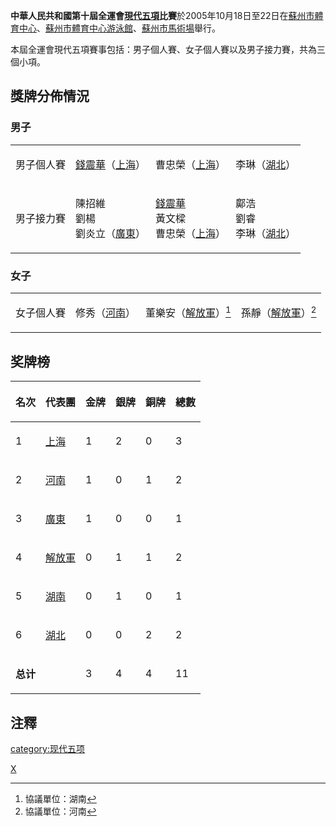 {{Unreferenced|time=2019-08-24T08:31:51+00:00}}

'''中華人民共和國第十屆全運會[[現代五項|現代五項]]比賽'''於2005年10月18日至22日在[[蘇州市體育中心|蘇州市體育中心]]、[[蘇州市體育中心游泳館|蘇州市體育中心游泳館]]、[[蘇州市馬術場|蘇州市馬術場]]舉行。

本屆全運會現代五項賽事包括：男子個人賽、女子個人賽以及男子接力賽，共為三個小項。

==獎牌分佈情況==
===男子===
{| {{MedalistTable|type=項目}}
|-
|男子個人賽
|[[錢震華|錢震華]]（[[上海|上海]]）
|曹忠榮（[[上海|上海]]）
|李琳（[[湖北|湖北]]）
|-
|男子接力賽
|陳招維<br>劉楊<br>劉炎立（[[廣東|廣東]]）
|[[錢震華|錢震華]]<br>黃文樑<br>曹忠榮（[[上海|上海]]）
|鄺浩<br>劉睿<br>李琳（[[湖北|湖北]]） 
|}

===女子===
{| {{MedalistTable|type=項目}}
|-
|女子個人賽
|修秀（[[河南|河南]]）
|董樂安（[[解放軍|解放軍]]）<ref>協議單位：湖南</ref>
|孫靜（[[解放軍|解放軍]]）<ref>協議單位：河南</ref>
|}

==奖牌榜==
{| class="wikitable" 
|- 
!名次!!代表團!!金牌!!銀牌!!銅牌!!總數
|-
|1||[[上海|上海]]||1||2||0||3
|-
|2||[[河南|河南]]||1||0||1||2
|-
|3||[[廣東|廣東]]||1||0||0||1
|-
|4||[[解放軍|解放軍]]||0||1||1||2
|-
|5||[[湖南|湖南]]||0||1||0||1
|-
|6||[[湖北|湖北]]||0||0||2||2
|-
|colspan=2|'''总计'''||3||4||4||11
|}

==注釋==
<div class="references-small">
<references />
</div>

{{中华人民共和国第十届运动会}}

[[Category:中华人民共和国第十届全国运动会|X]]
[[category:现代五项|category:现代五项]]